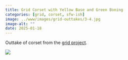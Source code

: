 ```yaml
---
title: Grid Corset with Yellow Base and Green Boning
categories: [grid, corset, sfw-ish]
image: ../www/images/grid-outtakes/3-4.jpg
image-alt: ""
date: 2025-01-18
---
```


Outtake of corset from the [grid project](/posts/2025-01-27_grid-project.html).

![](../www/images/grid-outtakes/3-4.jpg)

